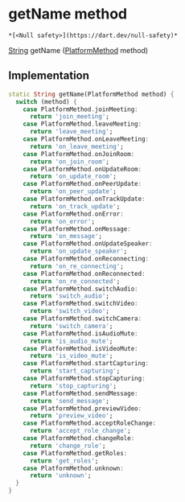 # getName method

    *[<Null safety>](https://dart.dev/null-safety)*

[String](https://api.flutter.dev/flutter/dart-core/String-class.html) getName
([PlatformMethod](../../common_platform_methods/PlatformMethod-class) method)

## Implementation

```dart
static String getName(PlatformMethod method) {
  switch (method) {
    case PlatformMethod.joinMeeting:
      return 'join_meeting';
    case PlatformMethod.leaveMeeting:
      return 'leave_meeting';
    case PlatformMethod.onLeaveMeeting:
      return 'on_leave_meeting';
    case PlatformMethod.onJoinRoom:
      return 'on_join_room';
    case PlatformMethod.onUpdateRoom:
      return 'on_update_room';
    case PlatformMethod.onPeerUpdate:
      return 'on_peer_update';
    case PlatformMethod.onTrackUpdate:
      return 'on_track_update';
    case PlatformMethod.onError:
      return 'on_error';
    case PlatformMethod.onMessage:
      return 'on_message';
    case PlatformMethod.onUpdateSpeaker:
      return 'on_update_speaker';
    case PlatformMethod.onReconnecting:
      return 'on_re_connecting';
    case PlatformMethod.onReconnected:
      return 'on_re_connected';
    case PlatformMethod.switchAudio:
      return 'switch_audio';
    case PlatformMethod.switchVideo:
      return 'switch_video';
    case PlatformMethod.switchCamera:
      return 'switch_camera';
    case PlatformMethod.isAudioMute:
      return 'is_audio_mute';
    case PlatformMethod.isVideoMute:
      return 'is_video_mute';
    case PlatformMethod.startCapturing:
      return 'start_capturing';
    case PlatformMethod.stopCapturing:
      return 'stop_capturing';
    case PlatformMethod.sendMessage:
      return 'send_message';
    case PlatformMethod.previewVideo:
      return 'preview_video';
    case PlatformMethod.acceptRoleChange:
      return 'accept_role_change';
    case PlatformMethod.changeRole:
      return 'change_role';
    case PlatformMethod.getRoles:
      return 'get_roles';
    case PlatformMethod.unknown:
      return 'unknown';
  }
}
```
